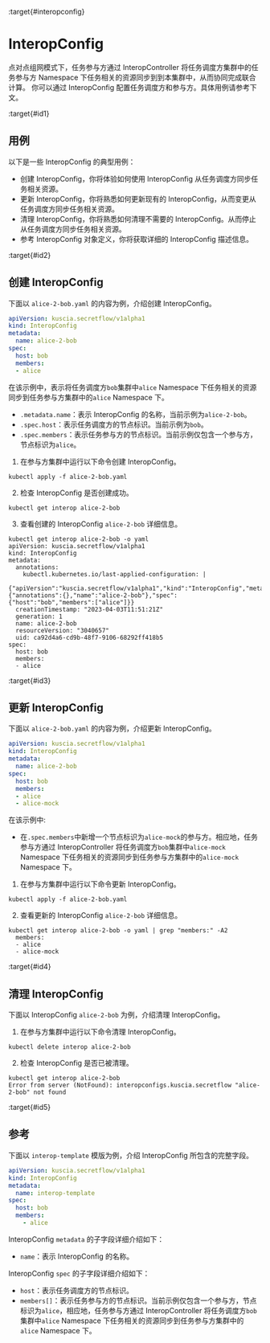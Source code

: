 :target{#interopconfig}

# InteropConfig

点对点组网模式下，任务参与方通过 InteropController 将任务调度方集群中的任务参与方 Namespace 下任务相关的资源同步到到本集群中，从而协同完成联合计算。
你可以通过 InteropConfig 配置任务调度方和参与方。具体用例请参考下文。

:target{#id1}

## 用例

以下是一些 InteropConfig 的典型用例：

- 创建 InteropConfig，你将体验如何使用 InteropConfig 从任务调度方同步任务相关资源。
- 更新 InteropConfig，你将熟悉如何更新现有的 InteropConfig，从而变更从任务调度方同步任务相关资源。
- 清理 InteropConfig，你将熟悉如何清理不需要的 InteropConfig。从而停止从任务调度方同步任务相关资源。
- 参考 InteropConfig 对象定义，你将获取详细的 InteropConfig 描述信息。

:target{#id2}

## 创建 InteropConfig

下面以 `alice-2-bob.yaml` 的内容为例，介绍创建 InteropConfig。

```yaml
apiVersion: kuscia.secretflow/v1alpha1
kind: InteropConfig
metadata:
  name: alice-2-bob
spec:
  host: bob
  members:
  - alice
```

在该示例中，表示将任务调度方`bob`集群中`alice` Namespace 下任务相关的资源同步到任务参与方集群中的`alice` Namespace 下。

- `.metadata.name`：表示 InteropConfig 的名称，当前示例为`alice-2-bob`。
- `.spec.host`：表示任务调度方的节点标识。当前示例为`bob`。
- `.spec.members`：表示任务参与方的节点标识。当前示例仅包含一个参与方，节点标识为`alice`。

1. 在参与方集群中运行以下命令创建 InteropConfig。

```shell
kubectl apply -f alice-2-bob.yaml
```

2. 检查 InteropConfig 是否创建成功。

```shell
kubectl get interop alice-2-bob
```

3. 查看创建的 InteropConfig `alice-2-bob` 详细信息。

```shell
kubectl get interop alice-2-bob -o yaml
apiVersion: kuscia.secretflow/v1alpha1
kind: InteropConfig
metadata:
  annotations:
    kubectl.kubernetes.io/last-applied-configuration: |
      {"apiVersion":"kuscia.secretflow/v1alpha1","kind":"InteropConfig","metadata":{"annotations":{},"name":"alice-2-bob"},"spec":{"host":"bob","members":["alice"]}}
  creationTimestamp: "2023-04-03T11:51:21Z"
  generation: 1
  name: alice-2-bob
  resourceVersion: "3040657"
  uid: ca92d4a6-cd9b-48f7-9106-68292ff418b5
spec:
  host: bob
  members:
  - alice
```

:target{#id3}

## 更新 InteropConfig

下面以 `alice-2-bob.yaml` 的内容为例，介绍更新 InteropConfig。

```yaml
apiVersion: kuscia.secretflow/v1alpha1
kind: InteropConfig
metadata:
  name: alice-2-bob
spec:
  host: bob
  members:
  - alice
  - alice-mock
```

在该示例中:

- 在`.spec.members`中新增一个节点标识为`alice-mock`的参与方。相应地，任务参与方通过 InteropController 将任务调度方`bob`集群中`alice-mock` Namespace 下任务相关的资源同步到任务参与方集群中的`alice-mock` Namespace 下。

1. 在参与方集群中运行以下命令更新 InteropConfig。

```shell
kubectl apply -f alice-2-bob.yaml
```

2. 查看更新的 InteropConfig `alice-2-bob` 详细信息。

```shell
kubectl get interop alice-2-bob -o yaml | grep "members:" -A2
  members:
  - alice
  - alice-mock
```

:target{#id4}

## 清理 InteropConfig

下面以 InteropConfig `alice-2-bob` 为例，介绍清理 InteropConfig。

1. 在参与方集群中运行以下命令清理 InteropConfig。

```shell
kubectl delete interop alice-2-bob
```

2. 检查 InteropConfig 是否已被清理。

```shell
kubectl get interop alice-2-bob
Error from server (NotFound): interopconfigs.kuscia.secretflow "alice-2-bob" not found
```

:target{#id5}

## 参考

下面以 `interop-template` 模版为例，介绍 InteropConfig 所包含的完整字段。

```yaml
apiVersion: kuscia.secretflow/v1alpha1
kind: InteropConfig
metadata:
  name: interop-template
spec:
  host: bob
  members:
    - alice
```

InteropConfig `metadata` 的子字段详细介绍如下：

- `name`：表示 InteropConfig 的名称。

InteropConfig `spec` 的子字段详细介绍如下：

- `host`：表示任务调度方的节点标识。
- `members[]`：表示任务参与方的节点标识。当前示例仅包含一个参与方，节点标识为`alice`，相应地，任务参与方通过 InteropController 将任务调度方`bob`集群中`alice` Namespace 下任务相关的资源同步到任务参与方集群中的`alice` Namespace 下。
